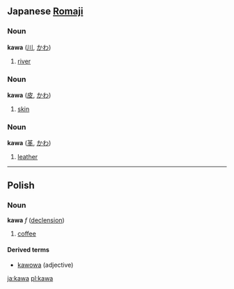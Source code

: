 ==Japanese [[Romaji]]==
===Noun===
'''kawa''' ([[川]], [[かわ]])

# [[river]]

===Noun===
'''kawa''' ([[皮]], [[かわ]])

# [[skin]]

===Noun===
'''kawa''' ([[革]], [[かわ]])

# [[leather]]
----

==Polish==
===Noun===
'''kawa''' ''f'' ([[Wiktionary Appendix:Polish hard feminine noun declension|declension]])

# [[coffee]]

====Derived terms====
*[[kawowa]] (adjective)

[[ja:kawa]]
[[pl:kawa]]
